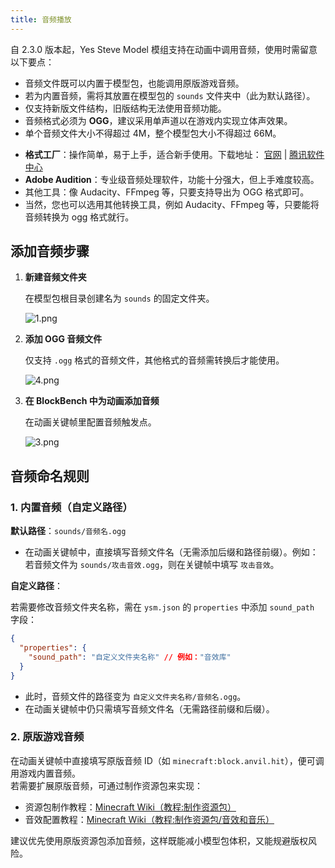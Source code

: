 ```yaml
---
title: 音频播放
---
```



自 2.3.0 版本起，Yes Steve Model 模组支持在动画中调用音频，使用时需留意以下要点：

- 音频文件既可以内置于模型包，也能调用原版游戏音频。
- 若为内置音频，需将其放置在模型包的 `sounds` 文件夹中（此为默认路径）。
- 仅支持新版文件结构，旧版结构无法使用音频功能。
- 音频格式必须为 **OGG**，建议采用单声道以在游戏内实现立体声效果。
- 单个音频文件大小不得超过 4M，整个模型包大小不得超过 66M。

<Aside title="如何转换音频？ 常用音频转换工具推荐：">

- **格式工厂**：操作简单，易于上手，适合新手使用。下载地址：
  [官网](http://www.pcfreetime.com/formatfactory/CN/index.html) |
  [腾讯软件中心](https://pc.qq.com/detail/11/detail_1511.html)
- **Adobe Audition**：专业级音频处理软件，功能十分强大，但上手难度较高。
- 其他工具：像 Audacity、FFmpeg 等，只要支持导出为 OGG 格式即可。
- 当然，您也可以选用其他转换工具，例如 Audacity、FFmpeg 等，只要能将音频转换为 ogg 格式就行。

</Aside>

## 添加音频步骤

<Steps>

1. **新建音频文件夹**

   在模型包根目录创建名为 `sounds` 的固定文件夹。

   ![1.png](https://s2.loli.net/2025/01/30/HZMXbJgK1i6raef.png)

2. **添加 OGG 音频文件**

   仅支持 `.ogg` 格式的音频文件，其他格式的音频需转换后才能使用。

   ![4.png](https://s2.loli.net/2025/01/30/niRbwcJYmG9dqzO.png)

3. **在 BlockBench 中为动画添加音频**

   在动画关键帧里配置音频触发点。

   ![3.png](https://s2.loli.net/2025/01/30/bQ3r4OSskhH5z7a.png)

</Steps>

## 音频命名规则

### 1. 内置音频（自定义路径）

**默认路径**：`sounds/音频名.ogg`

- 在动画关键帧中，直接填写音频文件名（无需添加后缀和路径前缀）。例如：
  若音频文件为 `sounds/攻击音效.ogg`，则在关键帧中填写 `攻击音效`。

**自定义路径**：

若需要修改音频文件夹名称，需在 `ysm.json` 的 `properties` 中添加 `sound_path` 字段：

```json
{
  "properties": {
    "sound_path": "自定义文件夹名称" // 例如："音效库"
  }
}
```

- 此时，音频文件的路径变为 `自定义文件夹名称/音频名.ogg`。
- 在动画关键帧中仍只需填写音频文件名（无需路径前缀和后缀）。

### 2. 原版游戏音频

在动画关键帧中直接填写原版音频 ID（如 `minecraft:block.anvil.hit`），便可调用游戏内置音频。  
若需要扩展原版音频，可通过制作资源包来实现：

- 资源包制作教程：[Minecraft Wiki（教程:制作资源包）](https://zh.minecraft.wiki/w/Tutorial:%E5%88%B6%E4%BD%9C%E8%B5%84%E6%BA%90%E5%8C%85?variant=zh-cn)
- 音效配置教程：[Minecraft Wiki（教程:制作资源包/音效和音乐）](https://zh.minecraft.wiki/w/Tutorial:%E5%88%B6%E4%BD%9C%E8%B5%84%E6%BA%90%E5%8C%85/%E9%9F%B3%E6%95%88%E5%92%8C%E9%9F%B3%E4%B9%90)

<Aside>

建议优先使用原版资源包添加音频，这样既能减小模型包体积，又能规避版权风险。

</Aside>
